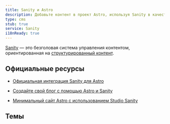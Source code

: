 ```yaml
---
title: Sanity и Astro
description: Добавьте контент в проект Astro, используя Sanity в качестве CMS
type: cms
stub: true
service: Sanity
i18nReady: true
---
```



[Sanity](http://sanity.io) — это безголовая система управления контентом, ориентированная на [структурированный контент](https://www.sanity.io/structured-content-platform).

## Официальные ресурсы

- [Официальная интеграция Sanity для Astro](https://www.sanity.io/plugins/sanity-astro)

- [Создайте свой блог с помощью Astro и Sanity](https://www.sanity.io/guides/sanity-astro-blog)

- [Минимальный сайт Astro с использованием Studio Sanity](https://www.sanity.io/templates/astro-sanity-clean)

## Темы

<Grid>
  <Card title="The Balanced Chef" href="https://astro.build/themes/details/the-balanced-chef/" thumbnail="astro-chef-project.png"/>
</Grid>
